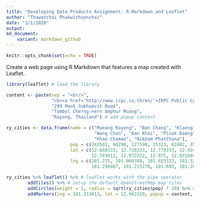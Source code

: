 ```yaml
---
title: "Developing Data Products Assignment: R Markdown and Leaflet"
author: "Thawatchai Phakwithoonchai"
date: "3/1/2020"
output: 
md_document:
    variant: markdown_github
---
```


```r
knitr::opts_chunk$set(echo = TRUE)
```

Create a web page using R Markdown that features a map created with Leaflet.

```r
library(leaflet) # load the library

content <- paste(sep = "<br/>",
                 "<b><a href='http://www.irpc.co.th/en/'>IRPC Public Company Limited</a></b>",
                 "299 Moo5 Sukhumvit Road",
                 "Tambol Cherng-nern Amphur Muang",
                 "Rayong, Thailand") # add popup content

ry_cities <- data.frame(name = c("Mueang Rayong", "Ban Chang", "Klaeng",
                                 "Wang Chan", "Ban Khai", "Pluak Daeng",
                                 "Khao Chamao", "Nikhom Phatthana"),
                        pop = c(243502, 60290, 127590, 25323, 61802, 45160, 23324, 39411),
                        lat = c(12.668333, 12.728333, 12.778333, 12.934722,
                                12.783611, 12.972222, 12.975, 12.831389),
                        lng = c(101.275, 101.066389, 101.653333, 101.520278,
                                101.296667, 101.215278, 101.685, 101.208056))

ry_cities %>% leaflet() %>% # leaflet works with the pipe operator
        addTiles() %>% # setup the default OpenStreetMap map tiles
        addCircles(weight = 1, radius = sqrt(ry_cities$pop) * 20) %>% # add circle, which specified the cities in Rayong with size based on population
        addMarkers(lng = 101.313613, lat = 12.662320, popup = content, popupOptions(keepInView = TRUE)) # add a single point layer

```


